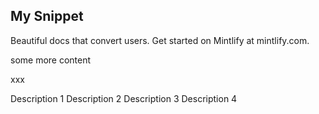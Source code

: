 ## My Snippet

<Info>Beautiful docs that convert users. Get started on Mintlify at mintlify.com.</Info>

some more content

xxx

<HlcCardGroup cols={2}>
    <HlcCard icon="https://holocron.so/icon/lucide:album.svg" title="Card 1" href="">
        Description 1
    </HlcCard>
    <HlcCard icon="https://holocron.so/icon/lucide:align-horizontal-distribute-end.svg" title="Card 2" href="">
        Description 2
    </HlcCard>
    <HlcCard icon="https://holocron.so/icon/lucide:airplay.svg" title="Card 3" href="">
        Description 3
    </HlcCard>
    <HlcCard icon="https://holocron.so/icon/lucide:align-horizontal-justify-center.svg" title="Card 4" href="/another link">
        Description 4
    </HlcCard>
</HlcCardGroup>

